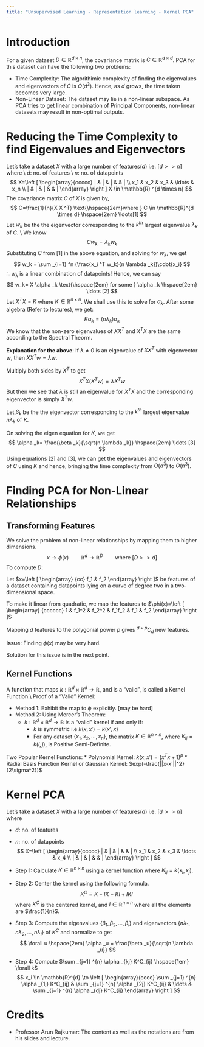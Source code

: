```yaml
---
title: "Unsupervised Learning - Representation learning - Kernel PCA"
---
```


# Introduction
For a given dataset $D \in \mathbb{R} ^{d \times n}$, the covariance matrix is $C \in \mathbb{R} ^{d \times d}$. PCA for this dataset can have the following two problems:

* Time Complexity: The algorithimic complexity of finding the eigenvalues and eigenvectors of $C$ is $O(d ^3)$. Hence, as $d$ grows, the time taken becomes very large.
* Non-Linear Dataset: The dataset may lie in a non-linear subspace. As PCA tries to get linear combination of Principal Components, non-linear datasets may result in non-optimal outputs.

# Reducing the Time Complexity to find Eigenvalues and Eigenvectors
Let's take a dataset $X$ with a large number of features($d$) i.e. $[d >> n]$ where \\ $d$: no. of features \\ $n$: no. of datapoints
$$
X=\left [
\begin{array}{ccccc}
    | & | & | & & | \\
    x_1 & x_2 & x_3 & \ldots & x_n \\
    | & | & | & & |
\end{array}
\right ]
X \in \mathbb{R} ^{d \times n} 
$$
The covariance matrix $C$ of $X$ is given by,
$$
C=\frac{1}{n}(X  X ^T) \text{\hspace{2em}where } C \in \mathbb{R}^{d \times d} \hspace{2em} \ldots[1]
$$
Let $w_k$ be the the eigenvector corresponding to the $k ^{th}$ largest eigenvalue $\lambda _k$ of $C$. \\
We know
$$
Cw_k=\lambda _k w_k
$$
Substituting $C$ from $[1]$ in the above equation, and solving for $w_k$, we get
$$
w_k = \sum _{i=1} ^n (\frac{x_i ^T w_k}{n \lambda _k})\cdot{x_i}
$$
$\therefore$ $w_k$ is a linear combination of datapoints! Hence, we can say
$$
w_k= X \alpha _k \text{\hspace{2em} for some } \alpha _k \hspace{2em} \ldots [2]
$$
Let $X ^T X = K$ where $K \in \mathbb{R} ^{n \times n}$. We shall use this to solve for $\alpha _k$. After some algebra (Refer to lectures), we get:
$$
K \alpha _k = (n \lambda _k) \alpha _k
$$
We know that the non-zero eigenvalues of $XX^T$ and $X^T X$ are the same according to the Spectral Theorm.

**Explanation for the above**: If $\lambda \ne 0$ is an eigenvalue of $XX^T$ with eigenvector $w$, then $XX^Tw=\lambda w$.

Multiply both sides by $X^T$ to get $$X^TX(X^Tw)=\lambda X^Tw$$
But then we see that $\lambda$ is still an eigenvalue for $X^TX$ and the corresponding eigenvector is simply $X^Tw$.

Let $\beta _k$ be the the eigenvector corresponding to the $k ^{th}$ largest eigenvalue $n \lambda _k$ of $K$.

On solving the eigen equation for $K$, we get
$$
\alpha _k= \frac{\beta _k}{\sqrt{n \lambda _k}} \hspace{2em} \ldots [3]
$$
Using equations [2] and [3], we can get the eigenvalues and eigenvectors of $C$ using $K$ and hence, bringing the time complexity from $O(d ^3)$ to $O(n^3)$.

# Finding PCA for Non-Linear Relationships
## Transforming Features
We solve the problem of non-linear relationships by mapping them to higher dimensions.
$$
x \to \phi(x) \hspace{2em} \mathbb{R} ^d \to \mathbb{R} ^D \hspace{2em} \text{where } [D >> d]
$$
To compute $D$:

Let $x=\left [
\begin{array} {cc}
    f_1 & f_2
\end{array}
\right ]$ be features of a dataset containing datapoints lying on a curve of degree two in a two-dimensional space.

To make it linear from quadratic, we map the features to 
$\phi(x)=\left [
\begin{array} {cccccc}
    1 & f_1^2 & f_2^2 & f_1f_2 & f_1 & f_2
\end{array}
\right ]$

Mapping $d$ features to the polygonial power $p$ gives $^{d+p} C_d$ new features.

**Issue**: Finding $\phi(x)$ may be very hard.

Solution for this issue is in the next point.

## Kernel Functions
A function that maps $k: \mathbb{R}^d \times \mathbb{R}^d \to \mathbb{R}$, and is a "valid", is called a Kernel Function.\\
Proof of a "Valid" Kernel:

* Method 1: Exhibit the map to $\phi$ explicitly. [may be hard]
* Method 2: Using Mercer's Theorem:
	+ $k: \mathbb{R}^d \times \mathbb{R}^d \to \mathbb{R}$ is a "valid" kernel if and only if:
		- $k$ is symmetric i.e $k(x,x') = k(x',x)$
		- For any dataset $\{x_1,x_2,\ldots,x_n  \}$, the matrix $K \in \mathbb{R}^{n \times n}$, where $K_{ij} = k(i,j)$, is Positive Semi-Definite.

Two Popular Kernel Functions:
* Polynomial Kernel: $k(x,x') = (x^Tx + 1)^p$
* Radial Basis Function Kernel or Gaussian Kernel: $exp(-\frac{||x-x'||^2}{2\sigma^2})$

# Kernel PCA
Let's take a dataset $X$ with a large number of features($d$) i.e. $[d >> n]$ where 

* $d$: no. of features
* $n$: no. of datapoints
$$
X=\left [
\begin{array}{ccccc}
    | & | & | & & | \\
    x_1 & x_2 & x_3 & \ldots & x_4 \\
    | & | & | & & |
\end{array}
\right ]
$$

* Step 1: Calculate $K \in \mathbb{R}^{n \times n}$ using a kernel function where $K_{ij}=k(x_i,x_j)$.
* Step 2: Center the kernel using the following formula.
    $$
    K^C=K-IK-KI+IKI
    $$
    where $K^C$ is the centered kernel, and $I \in \mathbb{R}^{n \times n}$ where all the elements are $\frac{1}{n}$.
* Step 3: Compute the eigenvalues $\{\beta _1, \beta _2, \ldots, \beta _l\}$ and eigenvectors $\{n\lambda _1, n\lambda _2, \ldots, n\lambda _l\}$ of $K^C$ and normalize to get
    $$
    \forall u \hspace{2em} \alpha _u = \frac{\beta _u}{\sqrt{n \lambda _u}}
    $$
* Step 4: Compute $\sum _{j=1} ^{n} \alpha _{kj} K^C_{ij} \hspace{1em} \forall k$
    $$
    x_i \in \mathbb{R}^{d} \to 
    \left [
\begin{array}{cccc}
    \sum _{j=1} ^{n} \alpha _{1j} K^C_{ij} & \sum _{j=1} ^{n} \alpha _{2j} K^C_{ij} & \ldots & \sum _{j=1} ^{n} \alpha _{dj} K^C_{ij}
\end{array}
\right ]
    $$

# Credits
* Professor Arun Rajkumar: The content as well as the notations are from his slides and lecture.